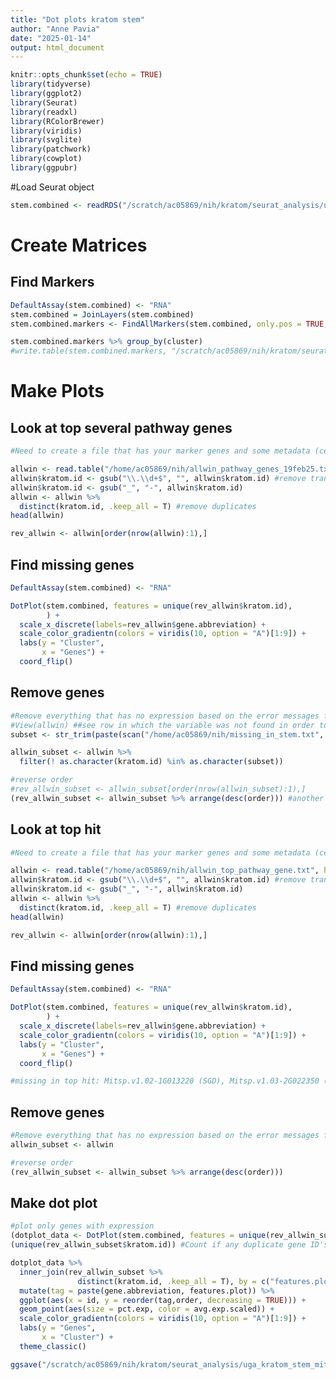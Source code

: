 ```yaml
---
title: "Dot plots kratom stem"
author: "Anne Pavia"
date: "2025-01-14"
output: html_document
---
```


```r
knitr::opts_chunk$set(echo = TRUE)
library(tidyverse)
library(ggplot2)
library(Seurat) 
library(readxl)
library(RColorBrewer)
library(viridis)
library(svglite) 
library(patchwork)
library(cowplot)
library(ggpubr)
```

#Load Seurat object
```r
stem.combined <- readRDS("/scratch/ac05869/nih/kratom/seurat_analysis/uga_kratom_stem_mitr.v1/MIT_AD_AE_cleaned_integrated_seurat_09jan25.rds")
```

# Create Matrices
## Find Markers 
```r
DefaultAssay(stem.combined) <- "RNA"
stem.combined = JoinLayers(stem.combined)
stem.combined.markers <- FindAllMarkers(stem.combined, only.pos = TRUE, min.pct = 0.25, logfc.threshold = 0.25) #min.pct is the minimum fraction that cells cluster needs to be expressing that gene for it to count. logfc.threshhold is the log-fold change in expression between clusters expressing that gene

stem.combined.markers %>% group_by(cluster)
#write.table(stem.combined.markers, "/scratch/ac05869/nih/kratom/seurat_analysis/uga_kratom_stem_mitr.v1/MIT_AD_AE_clean_integrated_all_markers_minpct0.25_minlfc0.25_14jan25.txt", quote = FALSE, sep = "\t", row.names = FALSE)
```

# Make Plots

## Look at top several pathway genes
```r
#Need to create a file that has your marker genes and some metadata (cell types, etc.). Change all underscores to either dashes or periods

allwin <- read.table("/home/ac05869/nih/allwin_pathway_genes_19feb25.txt", header = TRUE, sep = "\t")
allwin$kratom.id <- gsub("\\.\\d+$", "", allwin$kratom.id) #remove transcript syntax to match seurat object
allwin$kratom.id <- gsub("_", "-", allwin$kratom.id)
allwin <- allwin %>%
  distinct(kratom.id, .keep_all = T) #remove duplicates
head(allwin)

rev_allwin <- allwin[order(nrow(allwin):1),]
```

## Find missing genes
```r
DefaultAssay(stem.combined) <- "RNA"

DotPlot(stem.combined, features = unique(rev_allwin$kratom.id), 
        ) +
  scale_x_discrete(labels=rev_allwin$gene.abbreviation) +
  scale_color_gradientn(colors = viridis(10, option = "A")[1:9]) +
  labs(y = "Cluster",
       x = "Genes") + 
  coord_flip()
```

## Remove genes
```r
#Remove everything that has no expression based on the error messages from making the above plot
#View(allwin) ##see row in which the variable was not found in order to subset
subset <- str_trim(paste(scan("/home/ac05869/nih/missing_in_stem.txt", what = "character", sep = c(",", " "))))

allwin_subset <- allwin %>%
  filter(! as.character(kratom.id) %in% as.character(subset))

#reverse order
#rev_allwin_subset <- allwin_subset[order(nrow(allwin_subset):1),]
(rev_allwin_subset <- allwin_subset %>% arrange(desc(order))) #another way to do it if your data has "order" column
```

## Look at top hit
```r
#Need to create a file that has your marker genes and some metadata (cell types, etc.). Change all underscores to either dashes or periods

allwin <- read.table("/home/ac05869/nih/allwin_top_pathway_gene.txt", header = TRUE, sep = "\t")
allwin$kratom.id <- gsub("\\.\\d+$", "", allwin$kratom.id) #remove transcript syntax to match seurat object
allwin$kratom.id <- gsub("_", "-", allwin$kratom.id)
allwin <- allwin %>%
  distinct(kratom.id, .keep_all = T) #remove duplicates
head(allwin)

rev_allwin <- allwin[order(nrow(allwin):1),]
```

## Find missing genes
```r
DefaultAssay(stem.combined) <- "RNA"

DotPlot(stem.combined, features = unique(rev_allwin$kratom.id), 
        ) +
  scale_x_discrete(labels=rev_allwin$gene.abbreviation) +
  scale_color_gradientn(colors = viridis(10, option = "A")[1:9]) +
  labs(y = "Cluster",
       x = "Genes") + 
  coord_flip()

#missing in top hit: Mitsp.v1.02-1G013220 (SGD), Mitsp.v1.03-2G022350 (TDC) so used the second best hit for SGD (Mitsp.v1.02_1G013210.1) and 4th best hit for TDC (Mitsp.v1.21_1G011780.1)
```
## Remove genes
```r
#Remove everything that has no expression based on the error messages from making the above plot - I edited the list manually and read it in
allwin_subset <- allwin

#reverse order
(rev_allwin_subset <- allwin_subset %>% arrange(desc(order)))
```


## Make dot plot
```r
#plot only genes with expression
(dotplot_data <- DotPlot(stem.combined, features = unique(rev_allwin_subset$kratom.id))$data)
(unique(rev_allwin_subset$kratom.id)) #Count if any duplicate gene ID's

dotplot_data %>% 
  inner_join(rev_allwin_subset %>% 
               distinct(kratom.id, .keep_all = T), by = c("features.plot"="kratom.id")) %>%
  mutate(tag = paste(gene.abbreviation, features.plot)) %>%
  ggplot(aes(x = id, y = reorder(tag,order, decreasing = TRUE))) +
  geom_point(aes(size = pct.exp, color = avg.exp.scaled)) +
  scale_color_gradientn(colors = viridis(10, option = "A")[1:9]) +
  labs(y = "Genes",
       x = "Cluster") + 
  theme_classic()

ggsave("/scratch/ac05869/nih/kratom/seurat_analysis/uga_kratom_stem_mitr.v1/MIT_AD_AE_new_allwin_pathway_top_hit.png", height = 10, width = 12, bg = "white")
```
